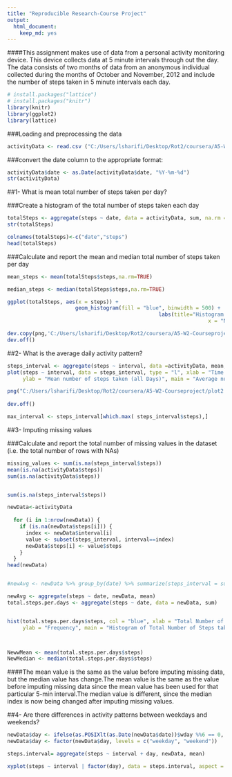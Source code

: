 ```yaml
---
title: "Reproducible Research-Course Project"
output: 
  html_document: 
    keep_md: yes
---
```

####This assignment makes use of data from a personal activity monitoring device. This device collects data at 5 minute intervals through out the day. The data consists of two months of data from an anonymous individual collected during the months of October and November, 2012 and include the number of steps taken in 5 minute intervals each day.
```r
# install.packages("lattice")
# install.packages("knitr")
library(knitr)
library(ggplot2)
library(lattice)
```


###Loading and preprocessing the data

```r
activityData <- read.csv ("C:/Users/lsharifi/Desktop/Rot2/coursera/A5-W2-Courseproject/activity.csv", header = T, sep = ",", stringsAsFactors = F)
```

###convert the date column to the appropriate format:
```r

activityData$date <- as.Date(activityData$date, "%Y-%m-%d")
str(activityData)
```
##1- What is mean total number of steps taken per day?
  
###Create a histogram of the total number of steps taken each day
```r
totalSteps <- aggregate(steps ~ date, data = activityData, sum, na.rm = TRUE)
str(totalSteps)

colnames(totalSteps)<-c("date","steps")
head(totalSteps)
```

###Calculate and report the mean and median total number of steps taken per day

```r
mean_steps <- mean(totalSteps$steps,na.rm=TRUE)

median_steps <- median(totalSteps$steps,na.rm=TRUE)

ggplot(totalSteps, aes(x = steps)) + 
                      geom_histogram(fill = "blue", binwidth = 500) + 
                                                 labs(title="Histogram of Steps Taken per Day", 
                                                                 x = "Number of Steps per Day", y = "Number of times in a day") + theme_bw() 

dev.copy(png,'C:/Users/lsharifi/Desktop/Rot2/coursera/A5-W2-Courseproject/plot1.png')
dev.off()
```
##2- What is the average daily activity pattern?
```r
steps_interval <- aggregate(steps ~ interval, data =activityData, mean, na.rm = TRUE)
plot(steps ~ interval, data = steps_interval, type = "l", xlab = "Time Intervals (5-minute)", 
     ylab = "Mean number of steps taken (all Days)", main = "Average number of steps Taken at 5 minute Intervals",  col = "green")

png("C:/Users/lsharifi/Desktop/Rot2/coursera/A5-W2-Courseproject/plot2.png")
 
dev.off()

max_interval <- steps_interval[which.max( steps_interval$steps),]

```
##3- Imputing missing values


###Calculate and report the total number of missing values in the dataset (i.e. the total number of rows with NAs)

```r
missing_values <- sum(is.na(steps_interval$steps))
mean(is.na(activityData$steps))
sum(is.na(activityData$steps))


sum(is.na(steps_interval$steps))

newData<-activityData
  
  for (i in 1:nrow(newData)) {
    if (is.na(newData$steps[i])) {
      index <- newData$interval[i]
      value <- subset(steps_interval, interval==index)
      newData$steps[i] <- value$steps
    }
  }
head(newData)


#newAvg <- newData %>% group_by(date) %>% summarize(steps_interval = sum(steps, na.rm = T))

newAvg <- aggregate(steps ~ date, newData, mean)
total.steps.per.days <- aggregate(steps ~ date, data = newData, sum)


hist(total.steps.per.days$steps, col = "blue", xlab = "Total Number of Steps", 
     ylab = "Frequency", main = "Histogram of Total Number of Steps taken each Day")



NewwMean <- mean(total.steps.per.days$steps)
NewMedian <- median(total.steps.per.days$steps)
```
####The mean value is the same as the value before imputing missing data, but the median value has change.The mean value is the same as the value before imputing missing data since the mean value has been used for that particular 5-min interval.The median value is different, since the median index is now being changed after imputing missing values.

##4- Are there differences in activity patterns between weekdays and weekends?

```r
newData$day <- ifelse(as.POSIXlt(as.Date(newData$date))$wday %%6 == 0, "weekend", "weekday")
newData$day <- factor(newData$day, levels = c("weekday", "weekend"))

steps.interval= aggregate(steps ~ interval + day, newData, mean)

xyplot(steps ~ interval | factor(day), data = steps.interval, aspect = 1/2, type = "l")

```














